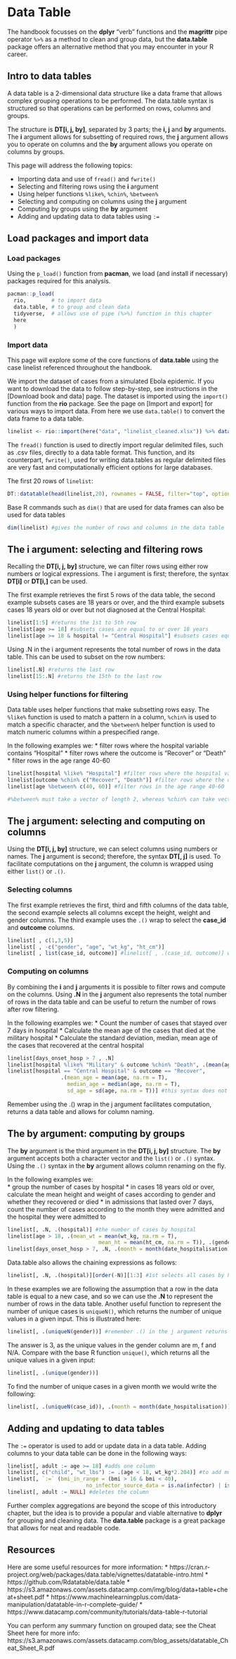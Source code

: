 
# Data Table { }  
     
The handbook focusses on the **dplyr** “verb” functions and the **magrittr** pipe operator `%>%` as a method to clean and group data, but the **data.table** package offers an alternative method that you may encounter in your R career.  



<!-- ======================================================= -->
## Intro to data tables {  }

A data table is a 2-dimensional data structure like a data frame that allows complex grouping operations to be performed. The data.table syntax is structured so that operations can be performed on rows, columns and groups. 

The structure is **DT[i, j, by]**, separated by 3 parts; the **i, j** and **by** arguments. The **i** argument allows for subsetting of required rows, the **j** argument allows you to operate on columns and the **by** argument allows you operate on columns by groups.
  
This page will address the following topics:  

* Importing data and use of `fread()` and `fwrite()`
* Selecting and filtering rows using the **i** argument
* Using helper functions `%like%`, `%chin%`, `%between%` 
* Selecting and computing on columns using the **j** argument
* Computing by groups using the **by** argument
* Adding and updating data to data tables using `:=`

<!-- ======================================================= -->
## Load packages and import data { }

### Load packages {.unnumbered}  

Using the `p_load()` function from **pacman**, we load (and install if necessary) packages required for this analysis.
     
     
```r
pacman::p_load(
  rio,        # to import data
  data.table, # to group and clean data
  tidyverse,  # allows use of pipe (%>%) function in this chapter
  here 
  ) 
```


### Import data {.unnumbered}

This page will explore some of the core functions of **data.table** using the case linelist referenced throughout the handbook.

We import the dataset of cases from a simulated Ebola epidemic. If you want to download the data to follow step-by-step, see instructions in the [Download book and data] page. The dataset is imported using the `import()` function from the **rio** package. See the page on [Import and export] for various ways to import data. From here we use `data.table()` to convert the data frame to a data table.

```r
linelist <- rio::import(here("data", "linelist_cleaned.xlsx")) %>% data.table()
```

The `fread()` function is used to directly import regular delimited files, such as .csv files, directly to a data table format. This function, and its counterpart, `fwrite()`, used for writing data.tables as regular delimited files are very fast and computationally efficient options for large databases.


The first 20 rows of `linelist`:  

```r
DT::datatable(head(linelist,20), rownames = FALSE, filter="top", options = list(pageLength = 5, scrollX=T), class = 'white-space: nowrap' )
```

Base R commands such as `dim()` that are used for data frames can also be used for data tables

```r
dim(linelist) #gives the number of rows and columns in the data table
```


<!-- ======================================================= -->
## The i argument: selecting and filtering rows{ }
     
Recalling the **DT[i, j, by]** structure, we can filter rows using either row numbers or logical expressions. The i argument is first; therefore, the syntax **DT[i]** or **DT[i,]** can be used. 

The first example retrieves the first 5 rows of the data table, the second example subsets cases are 18 years or over, and the third example subsets cases 18 years old or over but not diagnosed at the Central Hospital:


```r
linelist[1:5] #returns the 1st to 5th row
linelist[age >= 18] #subsets cases are equal to or over 18 years
linelist[age >= 18 & hospital != "Central Hospital"] #subsets cases equal to or over 18 years old but not diagnosed at the Central Hospital

```

Using .N in the i argument represents the total number of rows in the data table. This can be used to subset on the row numbers: 

```r
linelist[.N] #returns the last row
linelist[15:.N] #returns the 15th to the last row
```


### Using helper functions for filtering {.unnumbered}  

Data table uses helper functions that make subsetting rows easy. The `%like%` function is used to match a pattern in a column, `%chin%` is used to match a specific character, and the `%between%` helper function is used to match numeric columns within a prespecified range.

In the following examples we:
*  filter rows where the hospital variable contains “Hospital”
*  filter rows where the outcome is “Recover” or “Death”
*  filter rows in the age range 40-60

```r
linelist[hospital %like% "Hospital"] #filter rows where the hospital variable contains “Hospital”
linelist[outcome %chin% c("Recover", "Death")] #filter rows where the outcome is “Recover” or “Death”
linelist[age %between% c(40, 60)] #filter rows in the age range 40-60

#%between% must take a vector of length 2, whereas %chin% can take vectors of length >= 1

```

## The j argument: selecting and computing on columns{ }

Using the **DT[i, j, by]** structure, we can select columns using numbers or names. The **j** argument is second; therefore, the syntax **DT[, j]** is used. To facilitate computations on the **j** argument, the column is wrapped using either `list()` or `.()`. 


### Selecting columns {.unnumbered} 

The first example retrieves the first, third and fifth columns of the data table, the second example selects all columns except the height, weight and gender columns. The third example uses the `.()` wrap to select the **case_id** and **outcome** columns.


```r
linelist[ , c(1,3,5)]
linelist[ , -c("gender", "age", "wt_kg", "ht_cm")]
linelist[ , list(case_id, outcome)] #linelist[ , .(case_id, outcome)] works just as well

```

### Computing on columns {.unnumbered} 

By combining the **i** and **j** arguments it is possible to filter rows and compute on the columns. Using **.N** in the **j** argument also represents the total number of rows in the data table and can be useful to return the number of rows after row filtering.

In the following examples we:
* Count the number of cases that stayed over 7 days in hospital
* Calculate the mean age of the cases that died at the military hospital
* Calculate the standard deviation, median, mean age of the cases that recovered at the central hospital

```r
linelist[days_onset_hosp > 7 , .N]
linelist[hospital %like% "Military" & outcome %chin% "Death", .(mean(age, na.rm = T))] #na.rm = T removes N/A values
linelist[hospital == "Central Hospital" & outcome == "Recover", 
                 .(mean_age = mean(age, na.rm = T),
                   median_age = median(age, na.rm = T),
                   sd_age = sd(age, na.rm = T))] #this syntax does not use the helper functions but works just as well

```

Remember using the .() wrap in the j argument facilitates computation, returns a data table and allows for column naming.

## The by argument: computing by groups{ }

The **by** argument is the third argument in the **DT[i, j, by]** structure. The **by** argument accepts both a character vector and the `list()` or `.()` syntax. Using the `.()` syntax in the **by** argument allows column renaming on the fly.

In the following examples we:	
* group the number of cases by hospital
* in cases 18 years old or over, calculate the mean height and weight of cases according to gender and whether they recovered or died
* in admissions that lasted over 7 days, count the number of cases according to the month they were admitted and the hospital they were admitted to


```r
linelist[, .N, .(hospital)] #the number of cases by hospital
linelist[age > 18, .(mean_wt = mean(wt_kg, na.rm = T),
                             mean_ht = mean(ht_cm, na.rm = T)), .(gender, outcome)] #NAs represent the categories where the data is missing
linelist[days_onset_hosp > 7, .N, .(month = month(date_hospitalisation), hospital)]

```

Data.table also allows the chaining expressions as follows:

```r

linelist[, .N, .(hospital)][order(-N)][1:3] #1st selects all cases by hospital, 2nd orders the cases in descending order, 3rd subsets the 3 hospitals with the largest caseload


```

In these examples we are following the assumption that a row in the data table is equal to a new case, and so we can use the **.N** to represent the number of rows in the data table. Another useful function to represent the number of unique cases is `uniqueN()`, which returns the number of unique values in a given input. This is illustrated here:

```r

linelist[, .(uniqueN(gender))] #remember .() in the j argument returns a data table

```

The answer is 3, as the unique values in the gender column are m, f and N/A. Compare with the base R function `unique()`, which returns all the unique values in a given input:

```r

linelist[, .(unique(gender))]
```

To find the number of unique cases in a given month we would write the following:

```r

linelist[, .(uniqueN(case_id)), .(month = month(date_hospitalisation))]

```

## Adding and updating to data tables { }

The `:=` operator is used to add or update data in a data table. Adding columns to your data table can be done in the following ways:

```r

linelist[, adult := age >= 18] #adds one column
linelist[, c("child", "wt_lbs") := .(age < 18, wt_kg*2.204)] #to add multiple columns requires c("") and list() or .() syntax
linelist[, `:=` (bmi_in_range = (bmi > 16 & bmi < 40),
                         no_infector_source_data = is.na(infector) | is.na(source))] #this method uses := as a functional operator `:=`
linelist[, adult := NULL] #deletes the column

```


Further complex aggregations are beyond the scope of this introductory chapter, but the idea is to provide a popular and viable alternative to **dplyr** for grouping and cleaning data. The **data.table** package is a great package that allows for neat and readable code.


## Resources {  }

Here are some useful resources for more information:
* https://cran.r-project.org/web/packages/data.table/vignettes/datatable-intro.html
* https://github.com/Rdatatable/data.table
* https://s3.amazonaws.com/assets.datacamp.com/img/blog/data+table+cheat+sheet.pdf
* https://www.machinelearningplus.com/data-manipulation/datatable-in-r-complete-guide/
* https://www.datacamp.com/community/tutorials/data-table-r-tutorial

You can perform any summary function on grouped data; see the Cheat Sheet here for more info:
https://s3.amazonaws.com/assets.datacamp.com/blog_assets/datatable_Cheat_Sheet_R.pdf




